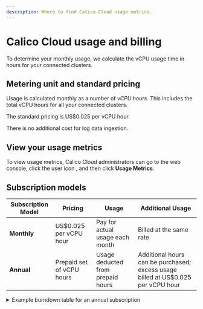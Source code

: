```yaml
---
description: Where to find Calico Cloud usage metrics.
---
```



# Calico Cloud usage and billing

To determine your monthly usage, we calculate the vCPU usage time in hours for your connected clusters.

## Metering unit and standard pricing

Usage is calculated monthly as a number of *vCPU hours*.
This includes the total vCPU hours for all your connected clusters.

The standard pricing is US$0.025 per vCPU hour.

There is no additional cost for log data ingestion.

## View your usage metrics

To view usage metrics, Calico Cloud administrators can go to the web console, click the user icon <IconUser width="20"/>, and then click **Usage Metrics**.

<Screenshot src="/img/calico-cloud/usage-metrics.png" alt="A screenshot of the Usage Metrics page in the Calico Cloud web console" />

## Subscription models

| Subscription Model  | Pricing | Usage | Additional Usage |
|---------------------|---------|--------|------------------|
| **Monthly**        | US$0.025 per vCPU hour | Pay for actual usage each month | Billed at the same rate |
| **Annual**         | Prepaid set of vCPU hours | Usage deducted from prepaid hours | Additional hours can be purchased; excess usage billed at US$0.025 per vCPU hour |

<details>
  <summary>Example burndown table for an annual subscription</summary>

  The following table shows a the month-to-month usage for a cluster with an annual allocation of 12,000 vCPU hours.

  | Month      | Starting Balance (vCPU hours) | Hours Consumed | Ending Balance (vCPU hours) |
  |------------|-------------------------------|----------------|-----------------------------|
  | January    | 12,000                        | 1,000          | 11,000                      |
  | February   | 11,000                        | 900            | 10,100                      |
  | March      | 10,100                        | 1,200          | 8,900                       |
  | April      | 8,900                         | 950            | 7,950                       |
  | May        | 7,950                         | 1,050          | 6,900                       |
  | June       | 6,900                         | 1,000          | 5,900                       |
  | July       | 5,900                         | 1,200          | 4,700                       |
  | August     | 4,700                         | 1,100          | 3,600                       |
  | September  | 3,600                         | 900            | 2,700                       |
  | October    | 2,700                         | 1,300          | 1,400                       |
  | November   | 1,400                         | 1,200          | 200                         |
  | December   | 200                           | 250            | -50 (overage applies)       |

  :::note
  If you're approaching your usage limit, you can purchase additional vCPU hours to avoid overage charges.
  Otherwise, overage charges apply at the standard rate of US$0.025 per vCPU hour.
  :::

</details>